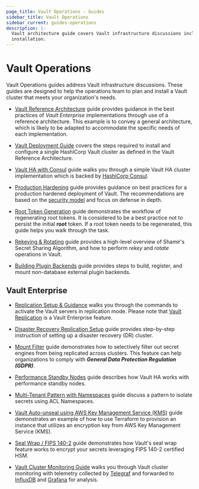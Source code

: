```yaml
---
page_title: Vault Operations - Guides
sidebar_title: Vault Operations
sidebar_current: guides-operations
description: |-
  Vault architecture guide covers Vault infrastructure discussions including
  installation.
---
```


# Vault Operations

Vault Operations guides address Vault infrastructure discussions. These
guides are designed to help the operations team to plan and install a Vault
cluster that meets your organization's needs.

- [Vault Reference Architecture](/guides/operations/reference-architecture.html)
  guide provides guidance in the best practices of _Vault Enterprise_ implementations
  through use of a reference architecture. This example is to convey a general
  architecture, which is likely to be adapted to accommodate the specific needs of
  each implementation.

- [Vault Deployment Guide](/guides/operations/deployment-guide.html) covers the
  steps required to install and configure a single HashiCorp Vault cluster as
  defined in the Vault Reference Architecture.

- [Vault HA with Consul](/guides/operations/vault-ha-consul.html) guide
  walks you through a simple Vault HA cluster implementation which is backed by
  [HashiCorp Consul](https://www.consul.io/intro/index.html).

- [Production Hardening](/guides/operations/production.html) guide provides
  guidance on best practices for a production hardened deployment of Vault.
  The recommendations are based on the [security model](/docs/internals/security.html)
  and focus on defense in depth.

- [Root Token Generation](/guides/operations/generate-root.html) guide
  demonstrates the workflow of regenerating root tokens. It is considered to be a
  best practice not to persist the initial **root** token. If a root token needs
  to be regenerated, this guide helps you walk through the task.

- [Rekeying & Rotating](/guides/operations/rekeying-and-rotating.html) guide
  provides a high-level overview of Shamir's Secret Sharing Algorithm, and how to
  perform _rekey_ and _rotate_ operations in Vault.

- [Building Plugin Backends](/guides/operations/plugin-backends.html) guide
  provides steps to build, register, and mount non-database external plugin
  backends.

## Vault Enterprise

- [Replication Setup & Guidance](/guides/operations/replication.html)
  walks you through the commands to activate the Vault servers in replication mode.
  Please note that [Vault Replication](/docs/vault-enterprise/replication/index.html)
  is a Vault Enterprise feature.

- [Disaster Recovery Replication Setup](/guides/operations/disaster-recovery.html)
  guide provides step-by-step instruction of setting up a disaster recovery (DR)
  cluster.

- [Mount Filter](/guides/operations/mount-filter.html)
  guide demonstrates how to selectively filter out secret engines from being
  replicated across clusters. This feature can help organizations to comply with
  **_General Data Protection Regulation (GDPR)_**.

- [Performance Standby Nodes](/guides/operations/performance-nodes.html) guide
  describes how Vault HA works with performance standby nodes.

- [Multi-Tenant Pattern with Namespaces](/guides/operations/multi-tenant.html)
  guide discuss a pattern to isolate secrets using ACL Namespaces.

- [Vault Auto-unseal using AWS Key Management Service (KMS)](/guides/operations/autounseal-aws-kms.html) guide demonstrates an example of
  how to use Terraform to provision an instance that utilizes an encryption key
  from AWS Key Management Service (KMS).

- [Seal Wrap / FIPS 140-2](/guides/operations/seal-wrap.html)
  guide demonstrates how Vault's seal wrap feature works to encrypt your secrets
  leveraging FIPS 140-2 certified HSM.

- [Vault Cluster Monitoring Guide](/guides/operations/monitoring.html) walks
  you through Vault cluster monitoring with telemetry collected by
  [Telegraf](https://www.influxdata.com/time-series-platform/telegraf/) and
  forwarded to
  [InfluxDB](https://www.influxdata.com/time-series-platform/influxdb/) and
  [Grafana](https://grafana.com/) for analysis.
